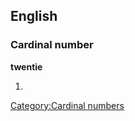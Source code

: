 ==English==

===Cardinal number===
'''twentie'''

# {{obsolete spelling of|[[twenty]]}}

[[Category:Cardinal numbers]]